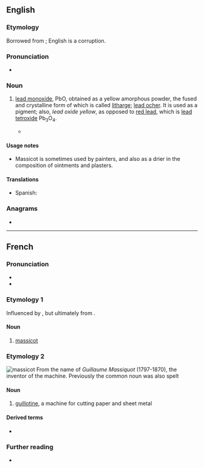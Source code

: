 ==English==

===Etymology===
Borrowed from {{bor|en|fr|massicot}}; English {{m|en|masticot}} is a corruption.

===Pronunciation===
* {{IPA|en|/ˈmæsɪkəʊ/}}

===Noun===
{{en-noun|~}}

# {{lb|en|chemistry}} [[lead monoxide]], PbO, obtained as a yellow amorphous powder, the fused and crystalline form of which is called [[litharge]]; [[lead ocher]]. It is used as a pigment; also, ''lead oxide yellow'', as opposed to [[red lead]], which is [[lead tetroxide]] Pb<sub>3</sub>O<sub>4</sub>.
#* {{quote-book|en|year=1952|passage=Besides orpiment, already referred to, one occasionally gets mention of '''massicot''', a yellow lead paint.|author=L.F. Salzman|title=Building in England|page=169}}

====Usage notes====
* Massicot is sometimes used by painters, and also as a drier in the composition of ointments and plasters.

====Translations====
{{trans-top|lead monoxide}}
* Spanish: {{t|es|masicote}}
{{trans-mid}}
{{trans-bottom}}

===Anagrams===
* {{anagrams|en|a=acimosst|acosmist|somatics}}

----

==French==
{{wikipedia|lang=fr}}

===Pronunciation===
* {{fr-IPA}}
* {{audio|fr|LL-Q150 (fra)-WikiLucas00-massicot.wav|Audio}}

===Etymology 1===
Influenced by {{der|fr|it|marzacotto}}, but ultimately from {{der|fr|ar|مرداسنج|t=lead oxide}}.

====Noun====
{{fr-noun|m}}

# [[massicot#English|massicot]]

===Etymology 2=== 
[[Image:Taglierina.jpg|thumb|massicot]]
From the name of ''Guillaume Massiquot'' (1797-1870), the inventor of the machine. Previously the common noun was also spelt {{l|fr|massiquot}}

====Noun====
{{fr-noun|m}}

# [[guillotine]], a machine for cutting paper and sheet metal

====Derived terms====
* {{l|fr|massicotier}}

===Further reading===
* {{R:TLFi}}

{{C|fr|Tools}}